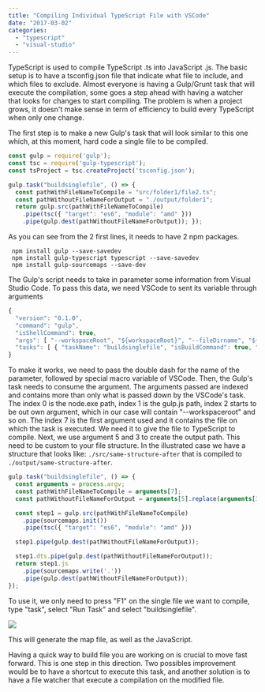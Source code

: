 ```yaml
---
title: "Compiling Individual TypeScript File with VSCode"
date: "2017-03-02"
categories: 
  - "typescript"
  - "visual-studio"
---
```


TypeScript is used to compile TypeScript .ts into JavaScript .js. The basic setup is to have a tsconfig.json file that indicate what file to include, and which files to exclude. Almost everyone is having a Gulp/Grunt task that will execute the compilation, some goes a step ahead with having a watcher that looks for changes to start compiling. The problem is when a project grows, it doesn't make sense in term of efficiency to build every TypeScript when only one change.

The first step is to make a new Gulp's task that will look similar to this one which, at this moment, hard code a single file to be compiled.

```typescript
const gulp = require('gulp'); 
const tsc = require('gulp-typescript'); 
const tsProject = tsc.createProject('tsconfig.json');

gulp.task("buildsinglefile", () => { 
  const pathWithFileNameToCompile = "src/folder1/file2.ts"; 
  const pathWithoutFileNameForOutput = "./output/folder1"; 
  return gulp.src(pathWithFileNameToCompile) 
    .pipe(tsc({ "target": "es6", "module": "amd" })) 
    .pipe(gulp.dest(pathWithoutFileNameForOutput)); }); 
``` 


As you can see from the 2 first lines, it needs to have 2 npm packages. 
``` 
 npm install gulp --save-savedev 
 npm install gulp-typescript typescript --save-savedev 
 npm install gulp-sourcemaps --save-dev 
``` 

The Gulp's script needs to take in parameter some information from Visual Studio Code. To pass this data, we need VSCode to sent its variable through arguments

```typescript
{ 
  "version": "0.1.0", 
  "command": "gulp", 
  "isShellCommand": true, 
  "args": [ "--workspaceRoot", "${workspaceRoot}", "--fileDirname", "${fileDirname}", "--file", "${file}" ], 
  "tasks": [ { "taskName": "buildsinglefile", "isBuildCommand": true, "args": [] } ] 
} 
``` 
 To make it works, we need to pass the double dash for the name of the parameter, followed by special macro variable of VSCode. Then, the Gulp's task needs to consume the argument. The arguments passed are indexed and contains more than only what is passed down by the VSCode's task. The index 0 is the node.exe path, index 1 is the gulp.js path, index 2 starts to be out own argument, which in our case will contain "--workspaceroot" and so on. The index 7 is the first argument used and it contains the file on which the task is executed. We need it to give the file to TypeScript to compile. Next, we use argument 5 and 3 to create the output path. This need to be custom to your file structure. In the illustrated case we have a structure that looks like: `./src/same-structure-after` that is compiled to `./output/same-structure-after`.

```typescript
gulp.task("buildsinglefile", () => { 
  const arguments = process.argv; 
  const pathWithFileNameToCompile = arguments[7]; 
  const pathWithoutFileNameForOutput = arguments[5].replace(arguments[3], ".").replace("\\\\src\\\\", "\\\\output\\\\");

  const step1 = gulp.src(pathWithFileNameToCompile) 
    .pipe(sourcemaps.init()) 
    .pipe(tsc({ "target": "es6", "module": "amd" }))

  step1.pipe(gulp.dest(pathWithoutFileNameForOutput));

  step1.dts.pipe(gulp.dest(pathWithoutFileNameForOutput)); 
  return step1.js 
    .pipe(sourcemaps.write('.')) 
    .pipe(gulp.dest(pathWithoutFileNameForOutput)); 
}); 
``` 


To use it, we only need to press "F1" on the single file we want to compile, type "task", select "Run Task" and select "buildsinglefile". 

![](images/tasksRunTask.png)

This will generate the map file, as well as the JavaScript.

Having a quick way to build file you are working on is crucial to move fast forward. This is one step in this direction. Two possibles improvement would be to have a shortcut to execute this task, and another solution is to have a file watcher that execute a compilation on the modified file.

